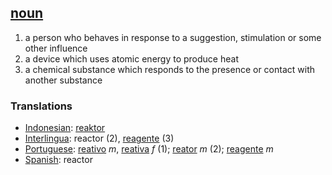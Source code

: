 == [[noun]] ==
# a person who behaves in response to a suggestion, stimulation or some other influence
# a device which uses atomic energy to produce heat
# a chemical substance which responds to the presence or contact with another substance

=== Translations ===
*[[Indonesian]]: [[reaktor]]
*[[Interlingua]]: reactor (2), [[reagente]] (3)
*[[Portuguese]]: [[reativo]] ''m'', [[reativa]] ''f'' (1); [[reator]] ''m'' (2); [[reagente]] ''m''
*[[Spanish]]: reactor